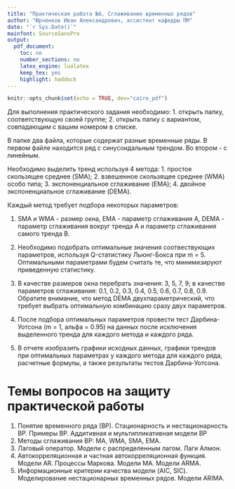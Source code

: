 ```yaml
---
title: "Практическая работа №6. Сглаживание временных рядов"
author: "Юрченков Иван Александрович, ассистент кафедры ПМ"
date: "`r Sys.Date()`"
mainfont: SourceSansPro
output:
  pdf_document:
    toc: no
    number_sections: no
    latex_engine: lualatex
    keep_tex: yes
    highlight: haddock
---
```



```r
knitr::opts_chunk$set(echo = TRUE, dev="cairo_pdf")
```

Для выполнения практического задания необходимо:
    1. открыть папку, соответствующую своей группе;
    2. открыть папку с вариантом, совпадающим с вашим номером в списке.

В папке два файла, которые содержат разные временные ряды. В первом файле находится ряд с синусоидальным трендом. Во втором - с линейным.

Необходимо выделить тренд используя 4 метода:
    1. простое скользящее среднее (SMA);
    2. взвешенное скользящее среднее (WMA) особо типа;
    3. экспоненциальное сглаживание (EMA);
    4. двойное экспоненциальное сглаживание (DEMA).

Каждый метод требует подбора некоторых параметров:

1. SMA и WMA - размер окна, EMA - параметр сглаживания A, DEMA - параметр сглаживания вокруг тренда A и параметр сглаживания самого тренда B.

2. Необходимо подобрать оптимальные значения соотвествующих параметров, используя Q-статистику Льюнг-Бокса при m = 5. Оптимальными параметрами будем считать те, что минимизируют приведенную статистику.

3. В качестве размеров окна перебрать значения: 3, 5, 7, 9; в качестве параметров сглаживания: 0.1, 0.2, 0.3, 0.4, 0.5, 0.6, 0.7, 0.8, 0.9. Обратите внимание, что метод DEMA двухпараметрический, что требует выбрать оптимальную комбинацию сразу двух параметров.

4. После подбора оптимальных параметров провести тест Дарбина-Уотсона (m = 1, альфа = 0.95) на данных после исключения выделенного тренда для каждого метода и каждого ряда.

5. В отчете изобразить графики исходных данных, графики трендов при оптимальных параметрах у каждого метода для каждого ряда, расчетные формулы, а также результаты тестов Дарбина-Уотсона.



# **Темы вопросов на защиту практической работы**


1. Понятие временного ряда (ВР). Стационарность и нестационарность ВР. Примеры ВР. Аддитивная и мультипликативная модели ВР
2. Методы сглаживания ВР: MA, WMA, SMA, EMA. 
3. Лаговый оператор. Модели с распределенным лагом. Лаги Алмон.
4. Автокорреляционная и частная автокорреляционная функция. Модели AR. Процессы Маркова. Модели MA. Модели ARMA.
5. Информационные критерии качества модели (AIC, SIC). Моделирование нестационарных временных рядов. Модели ARIMA.